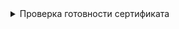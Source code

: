 


<details className="custom-blue-block">
  <summary>Проверка готовности сертификата</summary>
  :::warning Обратите ВНИМАНИЕ!
    Данная команда не способна отображать статус конкретного сертификата, только список доступных.
  :::

  <CodeBlock language="bash">
    {dedent`
      kubeadm certs check-expiration \\
        --config=${CUSTOM_VALUE.kubeadmBaseConfigPath.value}/kubeadm.yaml \\
        --kubeconfig=${CUSTOM_VALUE.kubernetesBaseFolderPath.value}/super-admin.conf
    `}
  </CodeBlock>

  :::note Вывод команды
  <CodeBlock language="bash">
    {dedent`
      CERTIFICATE                EXPIRES                  RESIDUAL TIME   CERTIFICATE AUTHORITY   EXTERNALLY MANAGED
      etcd-healthcheck-client    Oct 22, 2025 22:06 UTC   364d            etcd-ca                 no
    `}
  </CodeBlock>
  :::

</details>
